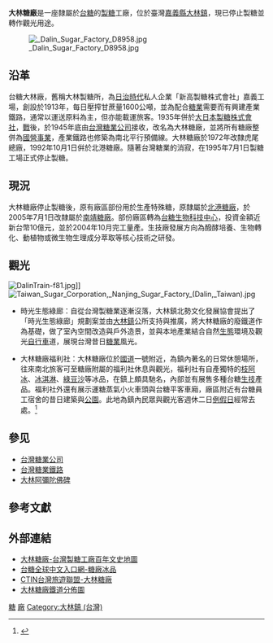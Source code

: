 {{Refimprove|time=2019-04-24T15:30:40+00:00}}
'''大林糖廠'''是一座隸屬於[[台糖|台糖]]的[[製糖|製糖]]工廠，位於臺灣[[嘉義縣|嘉義縣]][[大林鎮_(台灣)|大林鎮]]，現已停止製糖並轉作觀光用途。

[[File:_Dalin_Sugar_Factory_D8958.jpg|right]]

==沿革==
台糖大林廠，舊稱大林製糖所，為[[台灣日治時期|日治時代]]私人企業「新高製糖株式會社」嘉義工場，創設於1913年，每日壓搾甘蔗量1600公噸，並為配合[[糖業|糖業]]需要而有興建產業鐵路，通常以運送原料為主，但亦能載運旅客。1935年併於[[大日本製糖|大日本製糖株式會社]]，[[太平洋戰爭|戰]]後，於1945年底由[[台灣糖業公司|台灣糖業公司]]接收，改名為大林糖廠，並將所有糖廠整併為[[國營事業|國營事業]]，產業鐵路也修築為南北平行預備線。大林糖廠於1972年改隸虎尾總廠，1992年10月1日倂於北港糖廠。隨著台灣糖業的消寂，在1995年7月1日製糖工場正式停止製糖。

==現況==
大林糖廠停止製糖後，原有廠區部份用於生產特殊糖，原隸屬於[[北港糖廠|北港糖廠]]，於2005年7月1日改隸屬於[[南靖糖廠|南靖糖廠]]。部份廠區轉為[[台糖大林生物科技廠|台糖生物科技中心]]，投資金額近新台幣10億元，並於2004年10月完工量產。生技廠發展方向為醱酵培養、生物轉化、動植物或微生物生理成分萃取等核心技術之研發。

==觀光==
[[File:DalinTrain-f81.jpg|thumb]]]]
[[File:Taiwan_Sugar_Corporation,_Nanjing_Sugar_Factory_(Dalin,_Taiwan).jpg|thumb]]
*時光生態綠廊：自從台灣製糖業逐漸沒落，大林鎮北勢文化發展協會提出了「時光生態綠廊」規劃案並由[[大林鎮_(台灣)|大林鎮]]公所支持與推廣，將大林糖廠的廢鐵道作為基礎，做了室內空間改造與戶外造景，並與本地產業結合自然[[生態|生態]]環境及觀光[[自行車|自行車]]道，展現台灣昔日[[糖業|糖業]]風光。

*大林糖廠福利社：大林糖廠位於[[國道|國道]]一號附近，為鎮內著名的日常休憩場所，往來南北旅客可至糖廠附屬的福利社休息與觀光，福利社有自產獨特的[[枝阿冰|枝阿冰]]、[[冰淇淋|冰淇淋]]、[[綠豆沙|綠豆沙]]等冰品，在鎮上頗具馳名，內部並有展售多種台糖[[生物科技|生技]]產品。福利社外還有展示運糖蒸氣小火車頭與台糖平客車廂，廠區附近有台糖員工宿舍的昔日建築與[[公園|公園]]。此地為鎮內民眾與觀光客週休二日[[假日|例假日]]經常去處。<ref name="旅">{{cite web | language = zh-tw | publisher = 旅遊資訊王 | title = 大林糖廠吃冰去 | url = http://travel.network.com.tw/tourguide/point/showpage/102976.html | author = 鄭瑄頤 | date =  | accessdate =  | archive-date = 2018-04-19 | archive-url = https://web.archive.org/web/20180419212853/http://travel.network.com.tw/tourguide/point/showpage/102976.html | dead-url = no }}</ref>

==參见==
*[[台灣糖業公司|台灣糖業公司]]
*[[台灣糖業鐵路|台灣糖業鐵路]]
*[[大林阿彌陀佛碑|大林阿彌陀佛碑]]

==參考文獻==
<div class="references-small">
<references></references>
</div>
==外部連結==
{{commons|Category:Dalin Sugar Factory|大林糖廠}}
*[http://map.net.tw/taisugar/?dir-item=%e5%a4%a7%e6%9e%97%e7%b3%96%e5%bb%a0 大林糖廠-台灣製糖工廠百年文史地圖] {{Wayback|url=http://map.net.tw/taisugar/?dir-item=%e5%a4%a7%e6%9e%97%e7%b3%96%e5%bb%a0 |date=20201019004723 }}
*[http://www.taisugar.com.tw/chinese/CP.aspx?n=10493&s=411 台糖全球中文入口網-糖廠冰品] {{Wayback|url=http://www.taisugar.com.tw/chinese/CP.aspx?n=10493&s=411 |date=20161201143600 }}
*[http://travel.network.com.tw/tourguide/point/showpage/102976.html CTIN台灣旅遊聯盟-大林糖廠] {{Wayback|url=http://travel.network.com.tw/tourguide/point/showpage/102976.html |date=20180419212853 }}
*[https://web.archive.org/web/20130301050713/http://ticket.myweb.hinet.net/station/b07.htm 大林糖廠鐵道分佈圖]


{{台灣糖廠列表}}
[[Category:嘉義縣建築物|糖]]
[[Category:台灣糖廠|廠]]
[[Category:大林鎮_(台灣)|Category:大林鎮 (台灣)]]